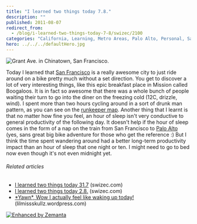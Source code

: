 ```yaml
---
title: "I learned two things today 7.8."
description: ""
published: 2011-08-07
redirect_from:
  - /blog/i-learned-two-things-today-7-8/swizec/2100
categories: "California, Learning, Metro Areas, Palo Alto, Personal, San Francisco"
hero: ../../../defaultHero.jpg
---
```


![Grant Ave. in Chinatown, San Francisco.](http://swizec.com/blog/wp-content/uploads/2011/08/300px-SF_Chinatown_CA6.jpg "Grant Ave. in Chinatown, San Francisco.")

Today I learned that [San Francisco](<http://maps.google.com/maps?ll=37.7793,-122.4192&spn=0.1,0.1&q=37.7793,-122.4192 (San%20Francisco)&t=h> "San Francisco") is a really awesome city to just ride around on a bike pretty much without a set direction. You get to discover a lot of very interesting things, like this epic breakfast place in Mission called Boogaloos. It is in fact so awesome that there was a whole bunch of people waiting their turn to go into the diner on the freezing cold (12C, drizzle, wind). I spent more than two hours cycling around in a sort of drunk man pattern, as you can see on the [runkeeper map](http://runkeeper.com/user/swizec/activity/46686102). Another thing that I learnt is that no matter how fine you feel, an hour of sleep isn't very conductive to general productivity of the following day. It doesn't help if the hour of sleep comes in the form of a nap on the train from San Francisco to [Palo Alto](<http://maps.google.com/maps?ll=37.4291666667,-122.138055556&spn=0.1,0.1&q=37.4291666667,-122.138055556 (Palo%20Alto%2C%20California)&t=h> "Palo Alto, California") (yes, sans great big bike adventure for those who get the reference :) But I think the time spent wandering around had a better long-term productivity impact than an hour of sleep that one night or ten. I might need to go to bed now even though it's not even midnight yet.

###### Related articles

- [I learned two things today 31.7](http://swizec.com/blog/i-learned-two-things-today-31-7/swizec/2040) (swizec.com)
- [I learned two things today 2.8.](http://swizec.com/blog/i-learned-two-things-today-2-8/swizec/2059) (swizec.com)
- [\*Yawn\*, Wow I actually feel like waking up today!](http://lilmissskullz.wordpress.com/2011/08/03/yawn-wow-i-actually-feel-like-waking-up-today/) (lilmissskullz.wordpress.com)

[![Enhanced by Zemanta](http://img.zemanta.com/zemified_e.png?x-id=30895891-238b-4493-a965-31f342eed179)](http://www.zemanta.com/ "Enhanced by Zemanta")
